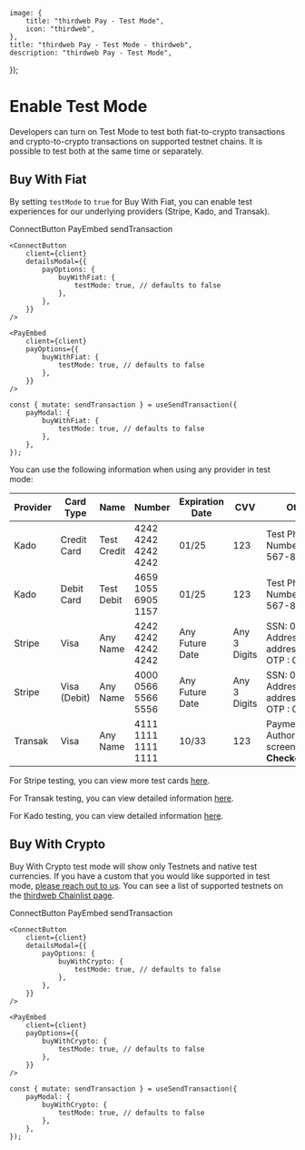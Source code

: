 
	image: {
		title: "thirdweb Pay - Test Mode",
		icon: "thirdweb",
	},
	title: "thirdweb Pay - Test Mode - thirdweb",
	description: "thirdweb Pay - Test Mode",
});

# Enable Test Mode

Developers can turn on Test Mode to test both fiat-to-crypto transactions and crypto-to-crypto transactions on supported testnet chains. It is possible to test both at the same time or separately.

## Buy With Fiat

By setting `testMode` to `true` for Buy With Fiat, you can enable test experiences for our underlying providers (Stripe, Kado, and Transak).

<Tabs defaultValue="connectbutton">

<TabsList>
	<TabsTrigger value="connectbutton">ConnectButton</TabsTrigger>
	<TabsTrigger value="payembed">PayEmbed</TabsTrigger>
	<TabsTrigger value="sendtxn">sendTransaction</TabsTrigger>
</TabsList>

<TabsContent value='connectbutton'>

```tsx
<ConnectButton
	client={client}
	detailsModal={{
		payOptions: {
			buyWithFiat: {
				testMode: true, // defaults to false
			},
		},
	}}
/>
```

</TabsContent>

<TabsContent value="payembed">

```tsx
<PayEmbed
	client={client}
	payOptions={{
		buyWithFiat: {
			testMode: true, // defaults to false
		},
	}}
/>
```

</TabsContent>

<TabsContent value="sendtxn">

```tsx
const { mutate: sendTransaction } = useSendTransaction({
	payModal: {
		buyWithFiat: {
			testMode: true, // defaults to false
		},
	},
});
```

</TabsContent>

</Tabs>

You can use the following information when using any provider in test mode:

| Provider | Card Type    | Name        | Number              | Expiration Date | CVV          | Other Info                                                       |
| -------- | ------------ | ----------- | ------------------- | --------------- | ------------ | ---------------------------------------------------------------- |
| Kado     | Credit Card  | Test Credit | 4242 4242 4242 4242 | 01/25           | 123          | Test Phone Number: (234) 567-8909                                |
| Kado     | Debit Card   | Test Debit  | 4659 1055 6905 1157 | 01/25           | 123          | Test Phone Number: (234) 567-8909                                |
| Stripe   | Visa         | Any Name    | 4242 4242 4242 4242 | Any Future Date | Any 3 Digits | SSN: 000000000, Address line 1: address_full_match, OTP : 000000 |
| Stripe   | Visa (Debit) | Any Name    | 4000 0566 5566 5556 | Any Future Date | Any 3 Digits | SSN: 000000000, Address line 1: address_full_match, OTP : 000000 |
| Transak  | Visa         | Any Name    | 4111 1111 1111 1111 | 10/33           | 123          | Payment Authorization 3Ds screen password: **Checkout1!**        |

For Stripe testing, you can view more test cards [here](https://docs.stripe.com/testing).

For Transak testing, you can view detailed information [here](https://docs.transak.com/docs/test-credentials#card-payments).

For Kado testing, you can view detailed information [here](https://docs.kado.money/integrations/integrate-kado/sandbox).

## Buy With Crypto

Buy With Crypto test mode will show only Testnets and native test currencies. If you have a custom that you would like supported in test mode, [please reach out to us](https://thirdweb.com/contact-us). You can see a list of supported testnets on the [thirdweb Chainlist page](https://thirdweb.com/chainlist?service=pay&type=testnet).

<Tabs defaultValue="connectbutton">

<TabsList>
	<TabsTrigger value="connectbutton">ConnectButton</TabsTrigger>
	<TabsTrigger value="payembed">PayEmbed</TabsTrigger>
	<TabsTrigger value="sendtxn">sendTransaction</TabsTrigger>
</TabsList>

<TabsContent value='connectbutton'>

```tsx
<ConnectButton
	client={client}
	detailsModal={{
		payOptions: {
			buyWithCrypto: {
				testMode: true, // defaults to false
			},
		},
	}}
/>
```

</TabsContent>

<TabsContent value="payembed">

```tsx
<PayEmbed
	client={client}
	payOptions={{
		buyWithCrypto: {
			testMode: true, // defaults to false
		},
	}}
/>
```

</TabsContent>

<TabsContent value="sendtxn">

```tsx
const { mutate: sendTransaction } = useSendTransaction({
	payModal: {
		buyWithCrypto: {
			testMode: true, // defaults to false
		},
	},
});
```

</TabsContent>

</Tabs>
